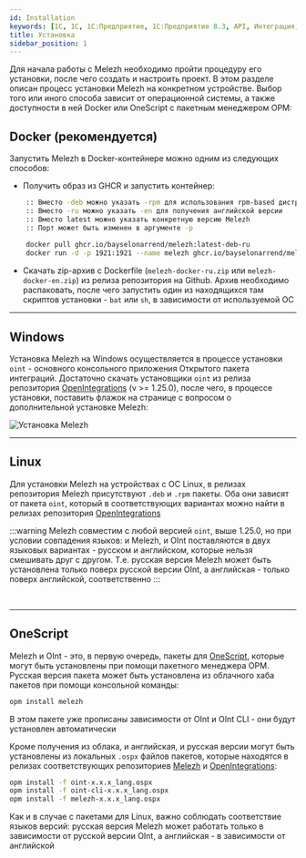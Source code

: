 ```yaml
---
id: Installation
keywords: [1C, 1С, 1С:Предприятие, 1С:Предприятие 8.3, API, Интеграция, Сервисы, Обмен, OneScript, CLI]
title: Установка
sidebar_position: 1
---
```


Для начала работы с Melezh необходимо пройти процедуру его установки, после чего создать и настроить проект. В этом разделе описан процесс установки Melezh на конкретном устройстве. Выбор того или иного способа зависит от операционной системы, а также доступности в ней Docker или OneScript с пакетным менеджером OPM:

## Docker (рекомендуется)

Запустить Melezh в Docker-контейнере можно одним из следующих способов:

+ Получить образ из GHCR и запустить контейнер:

```bash
    :: Вместо -deb можно указать -rpm для использования rpm-based дистрибутива
    :: Вместо -ru можно указать -en для получения английской версии
    :: Вместо latest можно указать конкретную версию Melezh
    :: Порт может быть изменен в аргументе -p
    
    docker pull ghcr.io/bayselonarrend/melezh:latest-deb-ru
    docker run -d -p 1921:1921 --name melezh ghcr.io/bayselonarrend/melezh:latest-deb-ru
```

+ Скачать zip-архив с Dockerfile (`melezh-docker-ru.zip` или `melezh-docker-en.zip`) из релиза репозитория на Github. Архив необходимо распаковать, после чего запустить один из находящихся там скриптов установки - `bat` или `sh`, в зависимости от используемой ОС

<hr/>

## Windows

Установка Melezh на Windows осуществляется в процессе установки `oint` - основного консольного приложения Открытого пакета интеграций. Достаточно скачать установщики `oint` из релиза репозитория [OpenIntegrations](https://github.com/Bayselonarrend/OpenIntegrations) (v >= 1.25.0), после чего, в процессе установки, поставить флажок на странице с вопросом о дополнительной установке Melezh:

![Установка Melezh](../../../../static/img/Docs/Melezh/ru/1.png)

<hr/>

## Linux

Для установки Melezh на устройствах с ОС Linux, в релизах репозитория Melezh присутствуют `.deb` и `.rpm` пакеты. Оба они зависят от пакета `oint`, который в соответствующих вариантах можно найти в релизах репозитория [OpenIntegrations](https://github.com/Bayselonarrend/OpenIntegrations)

:::warning
Melezh совместим с любой версией `oint`, выше 1.25.0, но при условии совпадения языков: и Melezh, и OInt поставляются в двух языковых вариантах - русском и английском, которые нельзя смешивать друг с другом. Т.е. русская версия Melezh может быть установлена только поверх русской версии OInt, а английская - только поверх английской, соответственно
:::

<br/><hr/>

## OneScript

Melezh и OInt - это, в первую очередь, пакеты для [OneScript](https://github.com/EvilBeaver/OneScript), которые могут быть установлены при помощи пакетного менеджера OPM. Русская версия пакета может быть установлена из облачного хаба пакетов при помощи консольной команды:

```bash
opm install melezh
```

В этом пакете уже прописаны зависимости от OInt и OInt CLI - они будут установлен автоматически 

Кроме получения из облака, и английская, и русская версии могут быть установлены из локальных `.ospx` файлов пакетов, которые находятся в релизах соответствующих репозиториев [Melezh](https://github.com/Bayselonarrend/OpenIntegrations) и [OpenIntegrations](https://github.com/Bayselonarrend/OpenIntegrations):

```bash
opm install -f oint-x.x.x_lang.ospx
opm install -f oint-cli-x.x.x_lang.ospx
opm install -f melezh-x.x.x_lang.ospx
```

Как и в случае с пакетами для Linux, важно соблюдать соответствие языков версий: русская версия Melezh может работать только в зависимости от русской версии OInt, а английская - в зависимости от английской